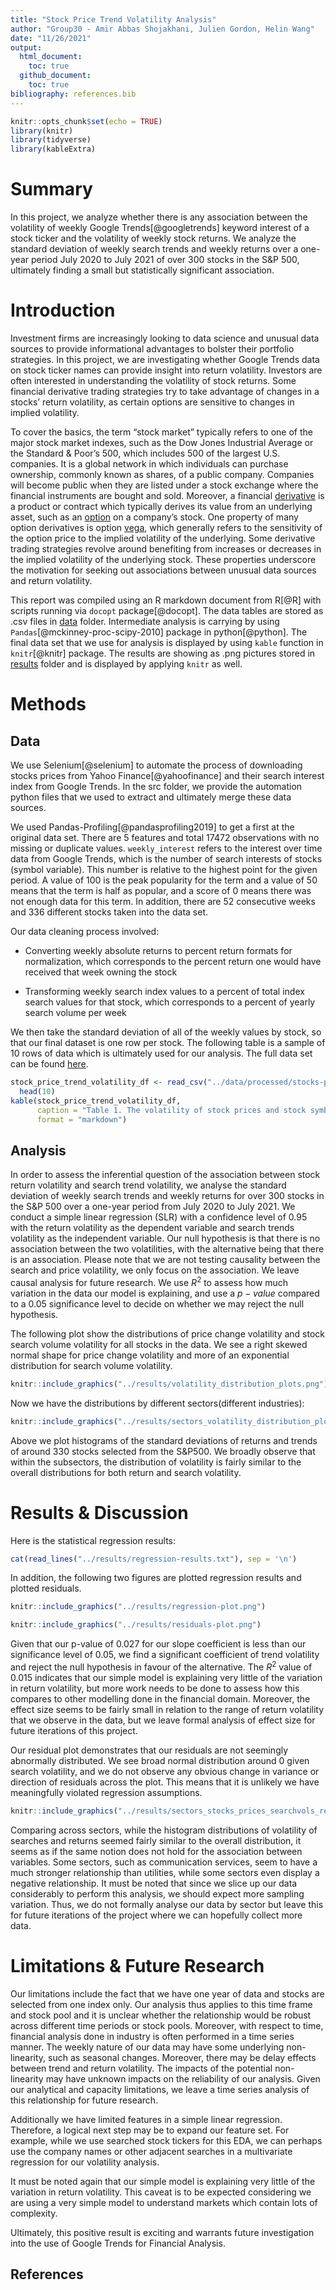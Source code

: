 ```yaml
---
title: "Stock Price Trend Volatility Analysis"
author: "Group30 - Amir Abbas Shojakhani, Julien Gordon, Helin Wang"
date: "11/26/2021"
output:
  html_document:
    toc: true
  github_document:
    toc: true
bibliography: references.bib
---
```


```r
knitr::opts_chunk$set(echo = TRUE)
library(knitr)
library(tidyverse)
library(kableExtra)
```

# Summary

In this project, we analyze whether there is any association between the volatility of weekly Google Trends[@googletrends] keyword interest of a stock ticker and the volatility of weekly stock returns. We analyze the standard deviation of weekly search trends and weekly returns over a one-year period July 2020 to July 2021 of over 300 stocks in the S&P 500, ultimately finding a small but statistically significant association.

# Introduction

Investment firms are increasingly looking to data science and unusual data sources to provide informational advantages to bolster their portfolio strategies. In this project, we are investigating whether Google Trends data on stock ticker names can provide insight into return volatility. Investors are often interested in understanding the volatility of stock returns. Some financial derivative trading strategies try to take advantage of changes in a stocks' return volatility, as certain options are sensitive to changes in implied volatility.

To cover the basics, the term "stock market" typically refers to one of the major stock market indexes, such as the Dow Jones Industrial Average or the Standard & Poor's 500, which includes 500 of the largest U.S. companies. It is a global network in which individuals can purchase ownership, commonly known as shares, of a public company. Companies will become public when they are listed under a stock exchange where the financial instruments are bought and sold. Moreover, a financial [derivative](https://www.investopedia.com/terms/d/derivative.asp) is a product or contract which typically derives its value from an underlying asset, such as an [option](https://www.investopedia.com/terms/o/option.asp) on a company's stock. One property of many option derivatives is option [vega](https://www.investopedia.com/terms/v/vega.asp), which generally refers to the sensitivity of the option price to the implied volatility of the underlying. Some derivative trading strategies revolve around benefiting from increases or decreases in the implied volatility of the underlying stock. These properties underscore the motivation for seeking out associations between unusual data sources and return volatility.

This report was compiled using an R markdown document from R[@R] with scripts running via `docopt` package[@docopt]. The data tables are stored as .csv files in [data](https://github.com/UBC-MDS/Stock-Price-Trend-Volatility-Analysis/tree/main/data) folder. Intermediate analysis is carrying by using `Pandas`[@mckinney-proc-scipy-2010] package in python[@python]. The final data set that we use for analysis is displayed by using `kable` function in `knitr`[@knitr] package. The results are showing as .png pictures stored in [results](https://github.com/UBC-MDS/Stock-Price-Trend-Volatility-Analysis/tree/main/results) folder and is displayed by applying `knitr` as well.

# Methods

## Data

We use Selenium[@selenium] to automate the process of downloading stocks prices from Yahoo Finance[@yahoofinance] and their search interest index from Google Trends. In the src folder, we provide the automation python files that we used to extract and ultimately merge these data sources.

We used Pandas-Profiling[@pandasprofiling2019] to get a first at the original data set. There are 5 features and total 17472 observations with no missing or duplicate values. `weekly_interest` refers to the interest over time data from Google Trends, which is the number of search interests of stocks (symbol variable). This number is relative to the highest point for the given period. A value of 100 is the peak popularity for the term and a value of 50 means that the term is half as popular, and a score of 0 means there was not enough data for this term. In addition, there are 52 consecutive weeks and 336 different stocks taken into the data set.

Our data cleaning process involved:

-   Converting weekly absolute returns to percent return formats for normalization, which corresponds to the percent return one would have received that week owning the stock

-   Transforming weekly search index values to a percent of total index search values for that stock, which corresponds to a percent of yearly search volume per week

We then take the standard deviation of all of the weekly values by stock, so that our final dataset is one row per stock. The following table is a sample of 10 rows of data which is ultimately used for our analysis. The full data set can be found [here](https://github.com/UBC-MDS/Stock-Price-Trend-Volatility-Analysis/blob/main/data/stocks-prices-trend-volatility.csv).

```r
stock_price_trend_volatility_df <- read_csv("../data/processed/stocks-prices-trend-volatility.csv") |> 
  head(10)
kable(stock_price_trend_volatility_df,
      caption = "Table 1. The volatility of stock prices and stock symbol search interests trends(first 10 rows).",
      format = "markdown")
```

## Analysis

In order to assess the inferential question of the association between stock return volatility and search trend volatility, we analyse the standard deviation of weekly search trends and weekly returns for over 300 stocks in the S&P 500 over a one-year period from July 2020 to July 2021. We conduct a simple linear regression (SLR) with a confidence level of 0.95 with the return volatility as the dependent variable and search trends volatility as the independent variable. Our null hypothesis is that there is no association between the two volatilities, with the alternative being that there is an association. Please note that we are not testing causality between the search and price volatility, we only focus on the association. We leave causal analysis for future research. We use $R^2$ to assess how much variation in the data our model is explaining, and use a $p-value$ compared to a 0.05 significance level to decide on whether we may reject the null hypothesis.

The following plot show the distributions of price change volatility and stock search volume volatility for all stocks in the data. We see a right skewed normal shape for price change volatility and more of an exponential distribution for search volume volatility.

```r
knitr::include_graphics("../results/volatility_distribution_plots.png")
```

Now we have the distributions by different sectors(different industries):

```r
knitr::include_graphics("../results/sectors_volatility_distribution_plots.png")
```

Above we plot histograms of the standard deviations of returns and trends of around 330 stocks selected from the S&P500. We broadly observe that within the subsectors, the distribution of volatility is fairly similar to the overall distributions for both return and search volatility.

# Results & Discussion

Here is the statistical regression results:

```r
cat(read_lines("../results/regression-results.txt"), sep = '\n')
```

In addition, the following two figures are plotted regression results and plotted residuals.

```r
knitr::include_graphics("../results/regression-plot.png")
```

```r
knitr::include_graphics("../results/residuals-plot.png")
```

Given that our p-value of 0.027 for our slope coefficient is less than our significance level of 0.05, we find a significant coefficient of trend volatility and reject the null hypothesis in favour of the alternative. The $R^2$ value of 0.015 indicates that our simple model is explaining very little of the variation in return volatility, but more work needs to be done to assess how this compares to other modelling done in the financial domain. Moreover, the effect size seems to be fairly small in relation to the range of return volatility that we observe in the data, but we leave formal analysis of effect size for future iterations of this project.

Our residual plot demonstrates that our residuals are not seemingly abnormally distributed. We see broad normal distribution around 0 given search volatility, and we do not observe any obvious change in variance or direction of residuals across the plot. This means that it is unlikely we have meaningfully violated regression assumptions.

```r
knitr::include_graphics("../results/sectors_stocks_prices_searchvols_reg.png")
```

Comparing across sectors, while the histogram distributions of volatility of searches and returns seemed fairly similar to the overall distribution, it seems as if the same notion does not hold for the association between variables. Some sectors, such as communication services, seem to have a much stronger relationship than utilities, while some sectors even display a negative relationship. It must be noted that since we slice up our data considerably to perform this analysis, we should expect more sampling variation. Thus, we do not formally analyse our data by sector but leave this for future iterations of the project where we can hopefully collect more data.

# Limitations & Future Research

Our limitations include the fact that we have one year of data and stocks are selected from one index only. Our analysis thus applies to this time frame and stock pool and it is unclear whether the relationship would be robust across different time periods or stock pools. Moreover, with respect to time, financial analysis done in industry is often performed in a time series manner. The weekly nature of our data may have some underlying non-linearity, such as seasonal changes. Moreover, there may be delay effects between trend and return volatility. The impacts of the potential non-linearity may have unknown impacts on the reliability of our analysis. Given our analytical and capacity limitations, we leave a time series analysis of this relationship for future research.

Additionally we have limited features in a simple linear regression. Therefore, a logical next step may be to expand our feature set. For example, while we use searched stock tickers for this EDA, we can perhaps use the company names or other adjacent searches in a multivariate regression for our volatility analysis.

It must be noted again that our simple model is explaining very little of the variation in return volatility. This caveat is to be expected considering we are using a very simple model to understand markets which contain lots of complexity.

Ultimately, this positive result is exciting and warrants future investigation into the use of Google Trends for Financial Analysis.

## References
